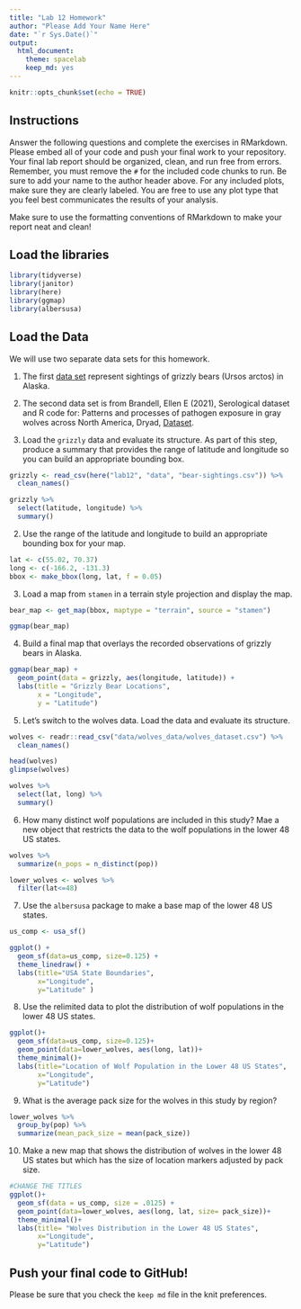 ```yaml
---
title: "Lab 12 Homework"
author: "Please Add Your Name Here"
date: "`r Sys.Date()`"
output:
  html_document: 
    theme: spacelab
    keep_md: yes
---
```


```r
knitr::opts_chunk$set(echo = TRUE)
```

## Instructions
Answer the following questions and complete the exercises in RMarkdown. Please embed all of your code and push your final work to your repository. Your final lab report should be organized, clean, and run free from errors. Remember, you must remove the `#` for the included code chunks to run. Be sure to add your name to the author header above. For any included plots, make sure they are clearly labeled. You are free to use any plot type that you feel best communicates the results of your analysis.  

Make sure to use the formatting conventions of RMarkdown to make your report neat and clean!  

## Load the libraries
```r
library(tidyverse)
library(janitor)
library(here)
library(ggmap)
library(albersusa)
``` 

## Load the Data
We will use two separate data sets for this homework.  

1. The first [data set](https://rcweb.dartmouth.edu/~f002d69/workshops/index_rspatial.html) represent sightings of grizzly bears (Ursos arctos) in Alaska.  
2. The second data set is from Brandell, Ellen E (2021), Serological dataset and R code for: Patterns and processes of pathogen exposure in gray wolves across North America, Dryad, [Dataset](https://doi.org/10.5061/dryad.5hqbzkh51).  

1. Load the `grizzly` data and evaluate its structure. As part of this step, produce a summary that provides the range of latitude and longitude so you can build an appropriate bounding box.
```r
grizzly <- read_csv(here("lab12", "data", "bear-sightings.csv")) %>% 
  clean_names()
```

```r
grizzly %>% 
  select(latitude, longitude) %>% 
  summary()
```

2. Use the range of the latitude and longitude to build an appropriate bounding box for your map.
```r
lat <- c(55.02, 70.37)
long <- c(-166.2, -131.3)
bbox <- make_bbox(long, lat, f = 0.05)
```

3. Load a map from `stamen` in a terrain style projection and display the map.
```r
bear_map <- get_map(bbox, maptype = "terrain", source = "stamen")
```

```r
ggmap(bear_map)
```

4. Build a final map that overlays the recorded observations of grizzly bears in Alaska.
```r
ggmap(bear_map) + 
  geom_point(data = grizzly, aes(longitude, latitude)) +
  labs(title = "Grizzly Bear Locations",
       x = "Longitude", 
       y = "Latitude")
```

5. Let's switch to the wolves data. Load the data and evaluate its structure.
```r
wolves <- readr::read_csv("data/wolves_data/wolves_dataset.csv") %>%
  clean_names()
```

```r
head(wolves)
glimpse(wolves)
```

```r
wolves %>% 
  select(lat, long) %>% 
  summary()
```

6. How many distinct wolf populations are included in this study? Mae a new object that restricts the data to the wolf populations in the lower 48 US states.
```r
wolves %>% 
  summarize(n_pops = n_distinct(pop))
```

```r
lower_wolves <- wolves %>%
  filter(lat<=48)
```

7. Use the `albersusa` package to make a base map of the lower 48 US states.
```r
us_comp <- usa_sf()
```

```r
ggplot() +
  geom_sf(data=us_comp, size=0.125) +
  theme_linedraw() +
  labs(title="USA State Boundaries", 
       x="Longitude", 
       y="Latitude" )
```

8. Use the relimited data to plot the distribution of wolf populations in the lower 48 US states.
```r
ggplot()+
  geom_sf(data=us_comp, size=0.125)+
  geom_point(data=lower_wolves, aes(long, lat))+
  theme_minimal()+
  labs(title="Location of Wolf Population in the Lower 48 US States",
       x="Longitude",
       y="Latitude")
```

9. What is the average pack size for the wolves in this study by region?
```r
lower_wolves %>%
  group_by(pop) %>%
  summarize(mean_pack_size = mean(pack_size))
```

10. Make a new map that shows the distribution of wolves in the lower 48 US states but which has the size of location markers adjusted by pack size.
```r
#CHANGE THE TITLES
ggplot()+
  geom_sf(data = us_comp, size = .0125) +
  geom_point(data=lower_wolves, aes(long, lat, size= pack_size))+
  theme_minimal()+
  labs(title= "Wolves Distribution in the Lower 48 US States",
       x="Longitude", 
       y="Latitude")
```

## Push your final code to GitHub!
Please be sure that you check the `keep md` file in the knit preferences. 